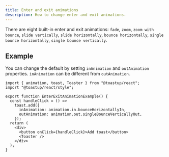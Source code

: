 ```yaml
---
title: Enter and exit animations
description: How to change enter and exit animations.
---
```


There are eight built-in enter and exit animations: `fade`, `zoom`, `zoom with bounce`, `slide vertically`, `slide horizontally`, `bounce horizontally`, `single bounce horizontally`, `single bounce vertically`.


<EnterExitAnimationExample />

## Example

You can change the default by setting `inAnimation` and `outAnimation` properties.
`inAnimation` can be different from `outAnimation`.

```tsx
import { animation, toast, Toaster } from "@toastup/react";
import "@toastup/react/style";

export function EnterExitAnimationExample() {
  const handleClick = () =>
    toast.add({
      inAnimation: animation.in.bounceHorizontallyIn,
      outAnimation: animation.out.singleBounceVerticallyOut,
    });
  return (
    <div>
      <button onClick={handleClick}>Add toast</button>
      <Toaster />
    </div>
  );
}
```


<Blob1 />
